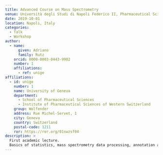 ```yaml
---
title: Advanced Course on Mass Spectrometry
venue: Università degli Studi di Napoli Federico II, Pharmaceutical Sciences
date: 2019-10-01
location: Napoli, Italy
categories:
  - Talk
  - Workshop
author:
  - name:
      given: Adriano
      family: Rutz
    orcid: 0000-0003-0443-9902
    number: 1
    affiliations:
      - ref: unige
affiliations:
  - id: unige
    number: 1
    name: University of Geneva
    department:
      - School of Pharmaceutical Sciences
      - Institute of Pharmaceutical Sciences of Western Switzerland
    group: Wolfender
    address: Rue Michel-Servet, 1
    city: Geneva
    country: Switzerland
    postal-code: 1211
    ror: https://ror.org/01swzsf04
description: >
  First academic lecture.
  Basics of statistics, mass spectrometry data processing, annotation and visualization.
---
```

